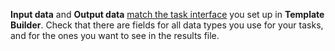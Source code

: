 **Input data** and **Output data** [match the task interface](/docs-new/template-builder/operations/create-specs) you set up in **Template Builder**. Check that there are fields for all data types you use for your tasks, and for the ones you want to see in the results file.
